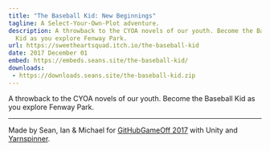 ```yaml
---
title: "The Baseball Kid: New Beginnings"
tagline: A Select-Your-Own-Plot adventure.
description: A throwback to the CYOA novels of our youth. Become the Baseball
  Kid as you explore Fenway Park.
url: https://sweetheartsquad.itch.io/the-baseball-kid
date: 2017 December 01
embed: https://embeds.seans.site/the-baseball-kid/
downloads:
 - https://downloads.seans.site/the-baseball-kid.zip
---
```


A throwback to the CYOA novels of our youth.  Become the Baseball Kid as you explore Fenway Park.

---

Made by Sean, Ian & Michael for [GitHubGameOff 2017](https://itch.io/jam/game-off-2017) with Unity and [Yarnspinner](https://github.com/thesecretlab/YarnSpinner).